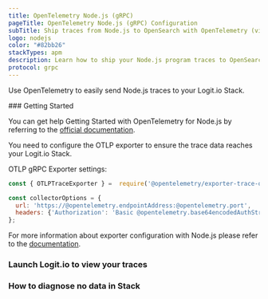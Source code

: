 ```yaml
---
title: OpenTelemetry Node.js (gRPC)
pageTitle: OpenTelemetry Node.js (gRPC) Configuration
subTitle: Ship traces from Node.js to OpenSearch with OpenTelemetry (via gRPC)
logo: nodejs
color: "#82bb26"
stackTypes: apm
description: Learn how to ship your Node.js program traces to OpenSearch with our example configurations.
protocol: grpc
---
```


Use OpenTelemetry to easily send Node.js traces to your Logit.io Stack.

<Steps>
  ### Getting Started

  You can get help Getting Started with OpenTelemetry for Node.js by referring to the 
  [official documentation](https://opentelemetry.io/docs/instrumentation/js/getting-started/). 
  
  You need to configure the OTLP exporter to ensure the trace data reaches your Logit.io Stack.
  
  OTLP gRPC Exporter settings:

  ```js copy showLineNumbers /@opentelemetry.protocol/ /@opentelemetry.endpointAddress/ /@opentelemetry.port/ /@opentelemetry.base64encodedAuthString/
  const { OTLPTraceExporter } =  require('@opentelemetry/exporter-trace-otlp-@opentelemetry.protocol');

  const collectorOptions = {
    url: 'https://@opentelemetry.endpointAddress:@opentelemetry.port',
    headers: {'Authorization': 'Basic @opentelemetry.base64encodedAuthString'}
  };
  ```

  For more information about exporter configuration with Node.js 
  please refer to the [documentation](https://opentelemetry.io/docs/instrumentation/js/exporters/).

  ### Launch Logit.io to view your traces

  <LaunchStack utmMedium="apm" utmCampaign="nodejs" source="apm_nodejs_grpc" />

  ### How to diagnose no data in Stack

  <DiagnoseNoData />
</Steps>